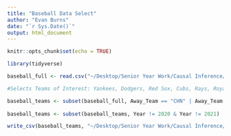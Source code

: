 ```yaml
---
title: "Baseball Data Select" 
author: "Evan Burns"
date: "`r Sys.Date()`"
output: html_document
---
```


```r
knitr::opts_chunk$set(echo = TRUE)
```

```r
library(tidyverse)

baseball_full <- read.csv("~/Desktop/Senior Year Work/Causal Inference/Baseball Data/Baseball_Full_Clean.csv")

#Selects Teams of Interest: Yankees, Dodgers, Red Sox, Cubs, Rays, Royals, Athletics, Marlins

baseball_teams <- subset(baseball_full, Away_Team == "CHN" | Away_Team == "LAN" | Away_Team == "BOS" | Away_Team == "NYA" | Away_Team == "MIA" | Away_Team == "KCA" | Away_Team == "OAK" | Away_Team == "CIN" | Home_Team == "CHN" | Home_Team == "LAN" | Home_Team == "BOS" | Home_Team == "NYA" | Home_Team == "MIA" | Home_Team == "KCA" | Home_Team == "OAK" | Home_Team == "CIN" | Away_Team == "FLO" | Home_Team == "FLO")
  
baseball_teams <- subset(baseball_teams, Year != 2020 & Year != 2021)

write_csv(baseball_teams, "~/Desktop/Senior Year Work/Causal Inference/Baseball Data/Baseball_Teams_Clean")
```

